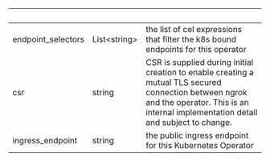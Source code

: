 | &nbsp;             | &nbsp;             | &nbsp;                                                                                                                                                                                      |
| ------------------ | ------------------ | ------------------------------------------------------------------------------------------------------------------------------------------------------------------------------------------- |
| endpoint_selectors | List&lt;string&gt; | the list of cel expressions that filter the k8s bound endpoints for this operator                                                                                                           |
| csr                | string             | CSR is supplied during initial creation to enable creating a mutual TLS secured connection between ngrok and the operator. This is an internal implementation detail and subject to change. |
| ingress_endpoint   | string             | the public ingress endpoint for this Kubernetes Operator                                                                                                                                    |
